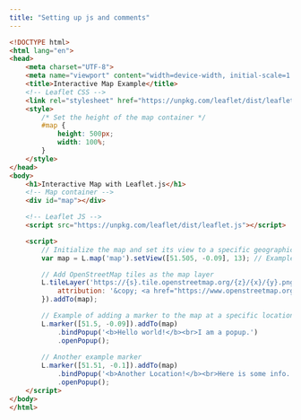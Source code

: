 ```yaml
---
title: "Setting up js and comments"
---
```


```html
<!DOCTYPE html>
<html lang="en">
<head>
    <meta charset="UTF-8">
    <meta name="viewport" content="width=device-width, initial-scale=1.0">
    <title>Interactive Map Example</title>
    <!-- Leaflet CSS -->
    <link rel="stylesheet" href="https://unpkg.com/leaflet/dist/leaflet.css" />
    <style>
        /* Set the height of the map container */
        #map {
            height: 500px;
            width: 100%;
        }
    </style>
</head>
<body>
    <h1>Interactive Map with Leaflet.js</h1>
    <!-- Map container -->
    <div id="map"></div>

    <!-- Leaflet JS -->
    <script src="https://unpkg.com/leaflet/dist/leaflet.js"></script>

    <script>
        // Initialize the map and set its view to a specific geographical location and zoom level
        var map = L.map('map').setView([51.505, -0.09], 13); // Example: London coordinates

        // Add OpenStreetMap tiles as the map layer
        L.tileLayer('https://{s}.tile.openstreetmap.org/{z}/{x}/{y}.png', {
            attribution: '&copy; <a href="https://www.openstreetmap.org/copyright">OpenStreetMap</a> contributors'
        }).addTo(map);

        // Example of adding a marker to the map at a specific location with a popup
        L.marker([51.5, -0.09]).addTo(map)
            .bindPopup('<b>Hello world!</b><br>I am a popup.')
            .openPopup();
        
        // Another example marker
        L.marker([51.51, -0.1]).addTo(map)
            .bindPopup('<b>Another Location!</b><br>Here is some info.')
            .openPopup();
    </script>
</body>
</html>

```